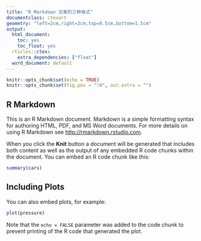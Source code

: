 ```yaml
---
title: "R Markdown 文案的三种格式"
documentclass: ctexart
geometry: "left=2cm,right=2cm,top=0.5cm,bottom=1.5cm"
output: 
  html_document:
    toc: yes
    toc_float: yes
  rticles::ctex:
    extra_dependencies: ["float"]
  word_document: default
---
```


```r
knitr::opts_chunk$set(echo = TRUE)
knitr::opts_chunk$set(fig.pos = "!H", out.extra = "")
```



## R Markdown

This is an R Markdown document. Markdown is a simple formatting syntax for authoring HTML, PDF, and MS Word documents. For more details on using R Markdown see <http://rmarkdown.rstudio.com>.

When you click the **Knit** button a document will be generated that includes both content as well as the output of any embedded R code chunks within the document. You can embed an R code chunk like this:

```r
summary(cars)
```

## Including Plots

You can also embed plots, for example:

```r
plot(pressure)
```

Note that the `echo = FALSE` parameter was added to the code chunk to prevent printing of the R code that generated the plot.
